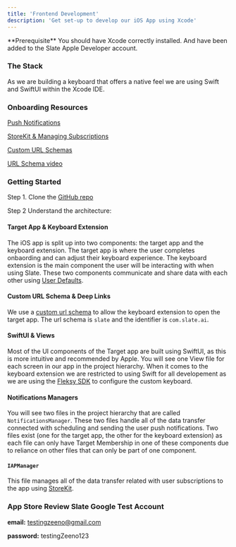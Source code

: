 ```yaml
---
title: 'Frontend Development'
description: 'Get set-up to develop our iOS App using Xcode'
---
```


<Info>
  **Prerequisite** You should have Xcode correctly installed. And have been added to the Slate Apple Developer account.
</Info>

### The Stack

As we are building a keyboard that offers a native feel we are using Swift and SwiftUI within the Xcode IDE.

### Onboarding Resources

[Push Notifications](https://developer.apple.com/documentation/foundation/notificationcenter)  

[StoreKit & Managing Subscriptions](https://developer.apple.com/documentation/storekit/in-app_purchase/)  

[Custom URL Schemas](https://developer.apple.com/documentation/xcode/defining-a-custom-url-scheme-for-your-app)  

[URL Schema video](https://www.youtube.com/watch?v=kJjTkxNy0RU&ab_channel=SwiftTutorials)

### Getting Started
Step 1. Clone the [GitHub repo](https://github.com/42enrique/ai-keyboard)

Step 2 Understand the architecture:

#### Target App & Keyboard Extension
The iOS app is split up into two components: the target app and the keyboard extension.
 The target app is where the user completes onbaording and can adjust their keyboard experience. The keyboard extension is the main component the user will be interacting with when using Slate.
 These two components communicate and share data with each other using [User Defaults](https://developer.apple.com/documentation/foundation/userdefaults).

#### Custom URL Schema & Deep Links
We use a [custom url schema](https://developer.apple.com/documentation/xcode/defining-a-custom-url-scheme-for-your-app) to allow the keyboard extension to open the target app.
 The url schema is `slate` and the identifier is `com.slate.ai`.


#### SwiftUI & Views
Most of the UI components of the Target app are built using SwiftUI, as this is more intuitive and recommended by Apple. You will see one View file for each screen in our app in the project hierarchy.
 When it comes to the keyboard extension we are restricted to using Swift for all developement as we are using the [Fleksy SDK](https://docs.fleksy.com/) to configure the custom keyboard.

#### Notifications Managers
You will see two files in the project hierarchy that are called `NotificationsManager`. These two files handle all of the data transfer connected with scheduling and sending the user push notifications.
 Two files exist (one for the target app, the other for the keyboard extension) as each file can only have Target Membership in one of these components due to reliance on other
  files that can only be part of one component.

#### `IAPManager`
This file manages all of the data transfer related with user subscriptions to the app using [StoreKit](https://developer.apple.com/documentation/storekit/in-app_purchase/).

### App Store Review Slate Google Test Account

**email:** [testingzeeno@gmail.com](mailto:testingzeeno@gmail.com)

**password:** testingZeeno123
